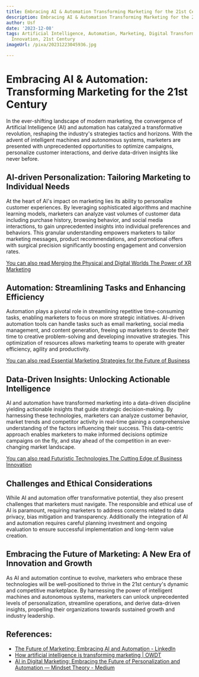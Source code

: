 ```yaml
---
title: Embracing AI & Automation Transforming Marketing for the 21st Century
description: Embracing AI & Automation Transforming Marketing for the 21st Century
author: Usf
date: '2023-12-08'
tags: Artificial Intelligence, Automation, Marketing, Digital Transformation, Technology,
  Innovation, 21st Century
imageUrl: /pixa/20231223045936.jpg

---
```

# Embracing AI & Automation: Transforming Marketing for the 21st Century

In the ever-shifting landscape of modern marketing, the convergence  of  Artificial Intelligence (AI) and  automation has catalyzed a transformative revolution,  reshaping the industry's strategies tactics and horizons. With the advent of intelligent machines and autonomous systems, marketers are presented with  unprecedented opportunities  to  optimize  campaigns, personalize customer interactions, and  derive data-driven insights like  never before.

## AI-driven Personalization: Tailoring Marketing to Individual  Needs

At the heart  of AI's impact on marketing lies its ability to personalize customer experiences. By leveraging sophisticated algorithms and machine learning  models, marketers can analyze vast volumes of customer data including purchase history, browsing behavior, and social media interactions, to gain unprecedented insights into individual preferences  and behaviors. This granular understanding empowers marketers to tailor marketing messages, product  recommendations, and promotional offers with surgical precision significantly boosting engagement and conversion rates.

[You can also read Merging the Physical and Digital Worlds The Power of XR  Marketing](Merging%20the%20Physical%20and%20Digital%20Worlds%20The%20Power%20of%20XR%20Marketing)


## Automation: Streamlining Tasks and Enhancing Efficiency

Automation plays a pivotal role in streamlining repetitive  time-consuming  tasks, enabling  marketers to  focus on more strategic initiatives. AI-driven automation tools can  handle tasks such as email marketing, social media management, and content generation, freeing up marketers  to devote their time to creative problem-solving  and developing innovative strategies. This optimization of resources allows marketing teams to operate with greater efficiency, agility and productivity.

[You can also read Essential Marketing  Strategies for the Future of Business](Essential%20Marketing%20Strategies%20for%20the%20Future%20of%20Business)


## Data-Driven Insights: Unlocking Actionable Intelligence

AI and automation have transformed  marketing into a data-driven discipline yielding actionable insights that guide strategic decision-making. By harnessing these technologies, marketers can analyze customer behavior, market trends and competitor activity in real-time gaining a comprehensive understanding of the factors influencing their success. This  data-centric approach enables marketers to  make informed decisions optimize campaigns  on the fly, and  stay ahead of the competition in an ever-changing  market  landscape.

[You can also read Futuristic Technologies The Cutting  Edge of Business Innovation](Futuristic%20Technologies%20The%20Cutting%20Edge%20of%20Business%20Innovation)


## Challenges and Ethical Considerations

While AI and automation  offer  transformative potential, they also present challenges that marketers must navigate. The responsible  and ethical use of AI is paramount, requiring marketers to address concerns related to data privacy, bias mitigation and transparency. Additionally the integration of AI and  automation requires careful planning investment  and ongoing evaluation to ensure successful implementation and long-term value creation.

## Embracing the Future of  Marketing: A New Era of  Innovation and Growth

As AI and automation continue to evolve, marketers who embrace these technologies will be well-positioned to thrive in the  21st century's dynamic and competitive marketplace. By harnessing the power of intelligent machines and autonomous systems, marketers can  unlock unprecedented levels  of personalization,  streamline operations, and derive data-driven  insights, propelling their organizations towards sustained growth and industry leadership.

## References:
- [The Future of Marketing: Embracing AI and Automation - LinkedIn](https://www.linkedin.com/pulse/future-marketing-embracing-ai-automation-cass-hoang-yhfcc)
- [How artificial intelligence is transforming marketing | OWDT](https://owdt.com/article/how-artificial-intelligence-is-transforming-marketing/)
- [AI in Digital Marketing: Embracing the Future of Personalization and Automation — Mindset Theory - Medium](https://mindsettheory.medium.com/ai-in-digital-marketing-embracing-the-future-of-personalization-and-automation-mindset-theory-7e1df85796d1)
